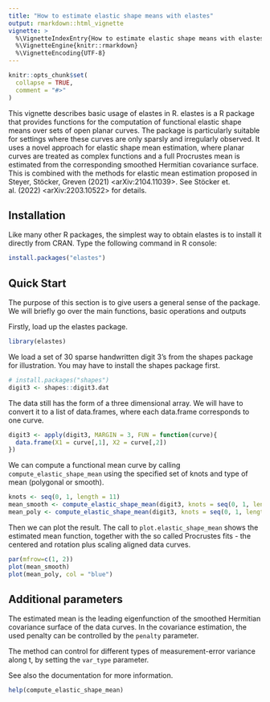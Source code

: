 ```yaml
---
title: "How to estimate elastic shape means with elastes"
output: rmarkdown::html_vignette
vignette: >
  %\VignetteIndexEntry{How to estimate elastic shape means with elastes}
  %\VignetteEngine{knitr::rmarkdown}
  %\VignetteEncoding{UTF-8}
---
```


```r
knitr::opts_chunk$set(
  collapse = TRUE,
  comment = "#>"
)
```

This vignette describes basic usage of elastes in R. 
elastes is a R package that provides functions for the computation of functional 
elastic shape means over sets of open planar curves. The package is particularly 
suitable for settings where these curves are only sparsly and irregularly observed. 
It uses a novel approach for elastic shape mean estimation, where planar curves are
treated as complex functions and a full Procrustes mean is estimated from the
corresponding smoothed Hermitian covariance surface. This is combined with the 
methods for elastic mean estimation proposed in Steyer, Stöcker, Greven	(2021)
<arXiv:2104.11039>. See Stöcker et. al. (2022) <arXiv:2203.10522> for details.


## Installation

Like many other R packages, the simplest way to obtain elastes is to install it directly from CRAN. Type
the following command in R console:

```r
install.packages("elastes")
```


## Quick Start

The purpose of this section is to give users a general sense of the package. We will briefly go over the main
functions, basic operations and outputs

Firstly, load up the elastes package.

```r
library(elastes)
```

We load a set of 30 sparse handwritten digit 3's from the shapes package for illustration. 
You may have to install the shapes package first.

```r
# install.packages("shapes")
digit3 <- shapes::digit3.dat
```

The data still has the form of a three dimensional array.
We will have to convert it to a list of data.frames, where each data.frame corresponds to one curve.

```r
digit3 <- apply(digit3, MARGIN = 3, FUN = function(curve){
  data.frame(X1 = curve[,1], X2 = curve[,2])
})
```

We can compute a functional mean curve by calling `compute_elastic_shape_mean` 
using the specified set of knots and type of mean (polygonal or smooth).

```r
knots <- seq(0, 1, length = 11)
mean_smooth <- compute_elastic_shape_mean(digit3, knots = seq(0, 1, length = 11), type = "smooth")
mean_poly <- compute_elastic_shape_mean(digit3, knots = seq(0, 1, length = 13), type = "polygon")
```

Then we can plot the result. The call to `plot.elastic_shape_mean` shows the estimated
mean function, together with the so called Procrustes fits - the centered and rotation
plus scaling aligned data curves.

```r
par(mfrow=c(1, 2))
plot(mean_smooth)
plot(mean_poly, col = "blue")
```


## Additional parameters

The estimated mean is the leading eigenfunction of the smoothed Hermitian covariance surface of the data curves.
In the covariance estimation, the used penalty can be controlled by the `penalty` parameter.

The method can control for different types of measurement-error variance along t, by setting the `var_type` parameter.

See also the documentation for more information.

```r
help(compute_elastic_shape_mean)
```
